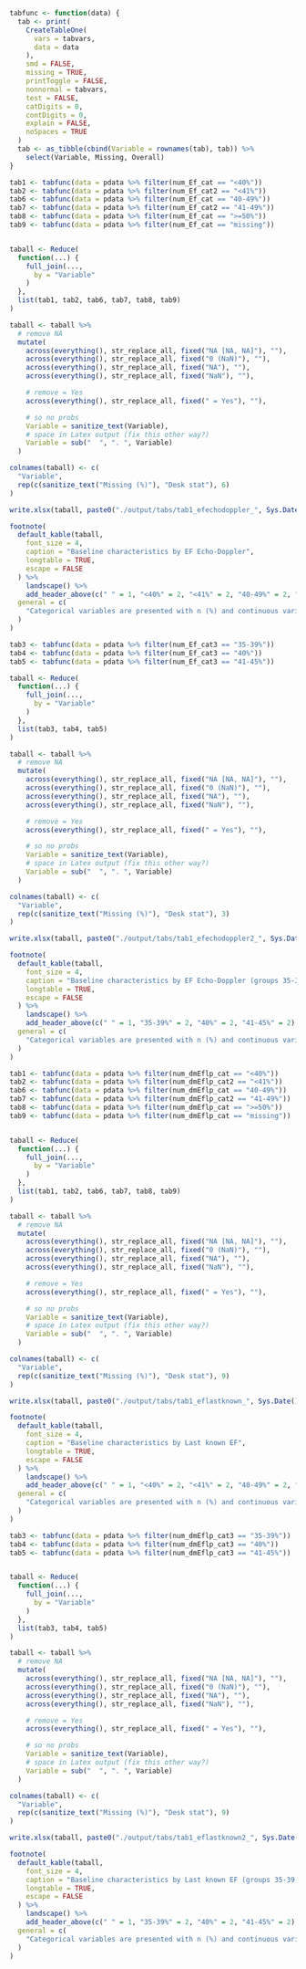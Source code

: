 ```r
tabfunc <- function(data) {
  tab <- print(
    CreateTableOne(
      vars = tabvars,
      data = data
    ),
    smd = FALSE,
    missing = TRUE,
    printToggle = FALSE,
    nonnormal = tabvars,
    test = FALSE,
    catDigits = 0,
    contDigits = 0,
    explain = FALSE,
    noSpaces = TRUE
  )
  tab <- as_tibble(cbind(Variable = rownames(tab), tab)) %>%
    select(Variable, Missing, Overall)
}
```

```r

tab1 <- tabfunc(data = pdata %>% filter(num_Ef_cat == "<40%"))
tab2 <- tabfunc(data = pdata %>% filter(num_Ef_cat2 == "<41%"))
tab6 <- tabfunc(data = pdata %>% filter(num_Ef_cat == "40-49%"))
tab7 <- tabfunc(data = pdata %>% filter(num_Ef_cat2 == "41-49%"))
tab8 <- tabfunc(data = pdata %>% filter(num_Ef_cat == ">=50%"))
tab9 <- tabfunc(data = pdata %>% filter(num_Ef_cat == "missing"))


taball <- Reduce(
  function(...) {
    full_join(...,
      by = "Variable"
    )
  },
  list(tab1, tab2, tab6, tab7, tab8, tab9)
)

taball <- taball %>%
  # remove NA
  mutate(
    across(everything(), str_replace_all, fixed("NA [NA, NA]"), ""),
    across(everything(), str_replace_all, fixed("0 (NaN)"), ""),
    across(everything(), str_replace_all, fixed("NA"), ""),
    across(everything(), str_replace_all, fixed("NaN"), ""),

    # remove = Yes
    across(everything(), str_replace_all, fixed(" = Yes"), ""),

    # so no probs
    Variable = sanitize_text(Variable),
    # space in Latex output (fix this other way?)
    Variable = sub("  ", ". ", Variable)
  )

colnames(taball) <- c(
  "Variable",
  rep(c(sanitize_text("Missing (%)"), "Desk stat"), 6)
)

write.xlsx(taball, paste0("./output/tabs/tab1_efechodoppler_", Sys.Date(), ".xlsx"), rowNames = FALSE)

footnote(
  default_kable(taball,
    font_size = 4,
    caption = "Baseline characteristics by EF Echo-Doppler",
    longtable = TRUE,
    escape = FALSE
  ) %>%
    landscape() %>%
    add_header_above(c(" " = 1, "<40%" = 2, "<41%" = 2, "40-49%" = 2, "41-49%" = 2, ">=50%" = 2, "EF missing" = 2)),
  general = c(
    "Categorical variables are presented with n (%) and continuous variables with median [q1-q3]."
  )
)
```

```r

tab3 <- tabfunc(data = pdata %>% filter(num_Ef_cat3 == "35-39%"))
tab4 <- tabfunc(data = pdata %>% filter(num_Ef_cat3 == "40%"))
tab5 <- tabfunc(data = pdata %>% filter(num_Ef_cat3 == "41-45%"))

taball <- Reduce(
  function(...) {
    full_join(...,
      by = "Variable"
    )
  },
  list(tab3, tab4, tab5)
)

taball <- taball %>%
  # remove NA
  mutate(
    across(everything(), str_replace_all, fixed("NA [NA, NA]"), ""),
    across(everything(), str_replace_all, fixed("0 (NaN)"), ""),
    across(everything(), str_replace_all, fixed("NA"), ""),
    across(everything(), str_replace_all, fixed("NaN"), ""),

    # remove = Yes
    across(everything(), str_replace_all, fixed(" = Yes"), ""),

    # so no probs
    Variable = sanitize_text(Variable),
    # space in Latex output (fix this other way?)
    Variable = sub("  ", ". ", Variable)
  )

colnames(taball) <- c(
  "Variable",
  rep(c(sanitize_text("Missing (%)"), "Desk stat"), 3)
)

write.xlsx(taball, paste0("./output/tabs/tab1_efechodoppler2_", Sys.Date(), ".xlsx"), rowNames = FALSE)

footnote(
  default_kable(taball,
    font_size = 4,
    caption = "Baseline characteristics by EF Echo-Doppler (groups 35-39, 40, 41-45)",
    longtable = TRUE,
    escape = FALSE
  ) %>%
    landscape() %>%
    add_header_above(c(" " = 1, "35-39%" = 2, "40%" = 2, "41-45%" = 2)),
  general = c(
    "Categorical variables are presented with n (%) and continuous variables with median [q1-q3]."
  )
)
```

```r

tab1 <- tabfunc(data = pdata %>% filter(num_dmEflp_cat == "<40%"))
tab2 <- tabfunc(data = pdata %>% filter(num_dmEflp_cat2 == "<41%"))
tab6 <- tabfunc(data = pdata %>% filter(num_dmEflp_cat == "40-49%"))
tab7 <- tabfunc(data = pdata %>% filter(num_dmEflp_cat2 == "41-49%"))
tab8 <- tabfunc(data = pdata %>% filter(num_dmEflp_cat == ">=50%"))
tab9 <- tabfunc(data = pdata %>% filter(num_dmEflp_cat == "missing"))


taball <- Reduce(
  function(...) {
    full_join(...,
      by = "Variable"
    )
  },
  list(tab1, tab2, tab6, tab7, tab8, tab9)
)

taball <- taball %>%
  # remove NA
  mutate(
    across(everything(), str_replace_all, fixed("NA [NA, NA]"), ""),
    across(everything(), str_replace_all, fixed("0 (NaN)"), ""),
    across(everything(), str_replace_all, fixed("NA"), ""),
    across(everything(), str_replace_all, fixed("NaN"), ""),

    # remove = Yes
    across(everything(), str_replace_all, fixed(" = Yes"), ""),

    # so no probs
    Variable = sanitize_text(Variable),
    # space in Latex output (fix this other way?)
    Variable = sub("  ", ". ", Variable)
  )

colnames(taball) <- c(
  "Variable",
  rep(c(sanitize_text("Missing (%)"), "Desk stat"), 9)
)

write.xlsx(taball, paste0("./output/tabs/tab1_eflastknown_", Sys.Date(), ".xlsx"), rowNames = FALSE)

footnote(
  default_kable(taball,
    font_size = 4,
    caption = "Baseline characteristics by Last known EF",
    longtable = TRUE,
    escape = FALSE
  ) %>%
    landscape() %>%
    add_header_above(c(" " = 1, "<40%" = 2, "<41%" = 2, "40-49%" = 2, "41-49%" = 2, ">=50%" = 2, "EF missing" = 2)),
  general = c(
    "Categorical variables are presented with n (%) and continuous variables with median [q1-q3]."
  )
)
```

```r

tab3 <- tabfunc(data = pdata %>% filter(num_dmEflp_cat3 == "35-39%"))
tab4 <- tabfunc(data = pdata %>% filter(num_dmEflp_cat3 == "40%"))
tab5 <- tabfunc(data = pdata %>% filter(num_dmEflp_cat3 == "41-45%"))


taball <- Reduce(
  function(...) {
    full_join(...,
      by = "Variable"
    )
  },
  list(tab3, tab4, tab5)
)

taball <- taball %>%
  # remove NA
  mutate(
    across(everything(), str_replace_all, fixed("NA [NA, NA]"), ""),
    across(everything(), str_replace_all, fixed("0 (NaN)"), ""),
    across(everything(), str_replace_all, fixed("NA"), ""),
    across(everything(), str_replace_all, fixed("NaN"), ""),

    # remove = Yes
    across(everything(), str_replace_all, fixed(" = Yes"), ""),

    # so no probs
    Variable = sanitize_text(Variable),
    # space in Latex output (fix this other way?)
    Variable = sub("  ", ". ", Variable)
  )

colnames(taball) <- c(
  "Variable",
  rep(c(sanitize_text("Missing (%)"), "Desk stat"), 9)
)

write.xlsx(taball, paste0("./output/tabs/tab1_eflastknown2_", Sys.Date(), ".xlsx"), rowNames = FALSE)

footnote(
  default_kable(taball,
    font_size = 4,
    caption = "Baseline characteristics by Last known EF (groups 35-39, 40, 41-45)",
    longtable = TRUE,
    escape = FALSE
  ) %>%
    landscape() %>%
    add_header_above(c(" " = 1, "35-39%" = 2, "40%" = 2, "41-45%" = 2)),
  general = c(
    "Categorical variables are presented with n (%) and continuous variables with median [q1-q3]."
  )
)
```
